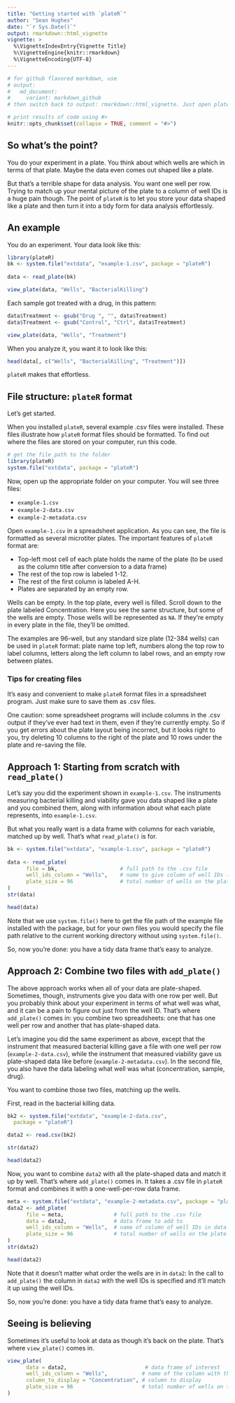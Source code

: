 ```yaml
---
title: "Getting started with `plateR`"
author: "Sean Hughes"
date: "`r Sys.Date()`"
output: rmarkdown::html_vignette
vignette: >
  %\VignetteIndexEntry{Vignette Title}
  %\VignetteEngine{knitr::rmarkdown}
  %\VignetteEncoding{UTF-8}
---
```

```r
# for github flavored markdown, use 
# output:
#   md_document:
#     variant: markdown_github
# then switch back to output: rmarkdown::html_vignette. Just open plateR-basics.md and resave to update time stamp

# print results of code using #>
knitr::opts_chunk$set(collapse = TRUE, comment = "#>")
```

## So what's the point? 
You do your experiment in a plate. You think about which wells are which in terms of that plate. Maybe the data even comes out shaped like a plate. 

But that's a terrible shape for data analysis. You want one well per row. Trying to match up your mental picture of the plate to a column of well IDs is a huge pain though. The point of `plateR` is to let you store your data shaped like a plate and then turn it into a tidy form for data analysis effortlessly.

## An example
You do an experiment. Your data look like this: 

```r
library(plateR)
bk <- system.file("extdata", "example-1.csv", package = "plateR")
   
data <- read_plate(bk)

view_plate(data, "Wells", "BacterialKilling")
```

Each sample got treated with a drug, in this pattern: 

```r
data$Treatment <- gsub("Drug ", "", data$Treatment)
data$Treatment <- gsub("Control", "Ctrl", data$Treatment)

view_plate(data, "Wells", "Treatment")
```

When you analyze it, you want it to look like this: 

```r
head(data[, c("Wells", "BacterialKilling", "Treatment")])
```

`plateR` makes that effortless.

## File structure: `plateR` format 
Let's get started.

When you installed `plateR`, several example .csv files were installed. These files illustrate how `plateR` format files should be formatted. To find out where the files are stored on your computer, run this code.   

```r
# get the file path to the folder
library(plateR)
system.file("extdata", package = "plateR")
```

Now, open up the appropriate folder on your computer. You will see three files: 

- `example-1.csv`
- `example-2-data.csv`
- `example-2-metadata.csv`

Open `example-1.csv` in a spreadsheet application. As you can see, the file is formatted as several microtiter plates. The important features of `plateR` format are: 

- Top-left most cell of each plate holds the name of the plate (to be used as the column title after conversion to a data frame)
- The rest of the top row is labeled 1-12. 
- The rest of the first column is labeled A-H. 
- Plates are separated by an empty row. 

Wells can be empty. In the top plate, every well is filled. Scroll down to the plate labeled Concentration. Here you see the same structure, but some of the wells are empty. Those wells will be represented as `NA`. If they're empty in every plate in the file, they'll be omitted.

The examples are 96-well, but any standard size plate (12-384 wells) can be used in `plateR` format: plate name top left, numbers along the top row to label columns, letters along the left column to label rows, and an empty row between plates. 

### Tips for creating files
It's easy and convenient to make `plateR` format files in a spreadsheet program. Just make sure to save them as .csv files. 

One caution: some spreadsheet programs will include columns in the .csv output if they've ever had text in them, even if they're currently empty. So if you get errors about the plate layout being incorrect, but it looks right to you, try deleting 10 columns to the right of the plate and 10 rows under the plate and re-saving the file. 

## Approach 1: Starting from scratch with `read_plate()`
Let's say you did the experiment shown in `example-1.csv`. The instruments measuring bacterial killing and viability gave you data shaped like a plate and you combined them, along with information about what each plate represents, into `example-1.csv`. 

But what you really want is a data frame with columns for each variable, matched up by well. That's what `read_plate()` is for. 

```r
bk <- system.file("extdata", "example-1.csv", package = "plateR")
   
data <- read_plate(
      file = bk,                    # full path to the .csv file
      well_ids_column = "Wells",    # name to give column of well IDs (optional)
      plate_size = 96               # total number of wells on the plate (optional)
)
str(data)

head(data)
```

Note that we use `system.file()` here to get the file path of the example file installed with the package, but for your own files you would specify the file path relative to the current working directory without using `system.file()`.

So, now you're done: you have a tidy data frame that's easy to analyze. 

## Approach 2: Combine two files with `add_plate()`
The above approach works when all of your data are plate-shaped. Sometimes, though, instruments give you data with one row per well. But you probably think about your experiment in terms of what well was what, and it can be a pain to figure out just from the well ID. That's where `add_plate()` comes in: you combine two spreadsheets: one that has one well per row and another that has plate-shaped data.

Let's imagine you did the same experiment as above, except that the instrument that measured bacterial killing gave a file with one well per row (`example-2-data.csv`), while the instrument that measured viability gave us plate-shaped data like before (`example-2-metadata.csv`). In the second file, you also have the data labeling what well was what (concentration, sample, drug).

You want to combine those two files, matching up the wells. 

First, read in the bacterial killing data.

```r
bk2 <- system.file("extdata", "example-2-data.csv", 
  package = "plateR")

data2 <- read.csv(bk2)

str(data2)

head(data2)
```

Now, you want to combine `data2` with all the plate-shaped data and match it up by well. That's where `add_plate()` comes in. It takes a .csv file in `plateR` format and combines it with a one-well-per-row data frame. 

```r
meta <- system.file("extdata", "example-2-metadata.csv", package = "plateR")
data2 <- add_plate(
      file = meta,                # full path to the .csv file
      data = data2,               # data frame to add to    
      well_ids_column = "Wells",  # name of column of well IDs in data frame
      plate_size = 96             # total number of wells on the plate (optional)
)
str(data2)

head(data2)
```

Note that it doesn't matter what order the wells are in in `data2`: In the call to `add_plate()` the column in `data2` with the well IDs is specified and it'll match it up using the well IDs. 

So, now you're done: you have a tidy data frame that's easy to analyze. 

## Seeing is believing
Sometimes it's useful to look at data as though it's back on the plate. That's where `view_plate()` comes in. 

```r
view_plate( 
      data = data2,                         # data frame of interest
      well_ids_column = "Wells",           # name of the column with the well IDs
      column_to_display = "Concentration", # column to display 
      plate_size = 96                      # total number of wells on the plate (optional)
)   
```